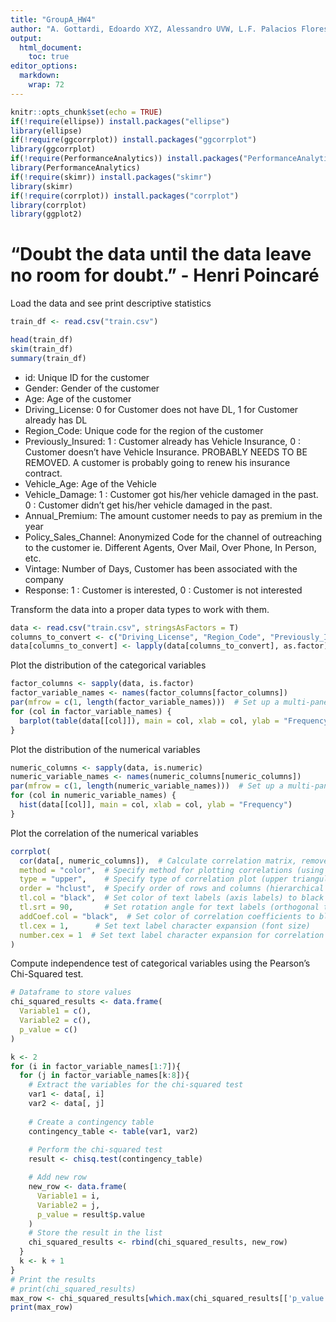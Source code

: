 ```yaml
---
title: "GroupA_HW4"
author: "A. Gottardi, Edoardo XYZ, Alessandro UVW, L.F. Palacios Flores"
output: 
  html_document:
    toc: true
editor_options: 
  markdown: 
    wrap: 72
---
```


```r
knitr::opts_chunk$set(echo = TRUE)
if(!require(ellipse)) install.packages("ellipse")
library(ellipse)
if(!require(ggcorrplot)) install.packages("ggcorrplot")
library(ggcorrplot)
if(!require(PerformanceAnalytics)) install.packages("PerformanceAnalytics")
library(PerformanceAnalytics)
if(!require(skimr)) install.packages("skimr")
library(skimr)
if(!require(corrplot)) install.packages("corrplot")
library(corrplot)
library(ggplot2)
```

# "Doubt the data until the data leave no room for doubt." - Henri Poincaré


Load the data and see print descriptive statistics

```r
train_df <- read.csv("train.csv")

head(train_df)
skim(train_df)
summary(train_df)
```

* id:	Unique ID for the customer
* Gender:	Gender of the customer
* Age:	Age of the customer
* Driving_License:	0 for Customer does not have DL, 1 for Customer already has DL
* Region_Code:	Unique code for the region of the customer
* Previously_Insured:	1 : Customer already has Vehicle Insurance, 0 : Customer doesn't have Vehicle Insurance. PROBABLY NEEDS TO BE REMOVED. A customer is probably going to renew his insurance contract.
* Vehicle_Age:	Age of the Vehicle
* Vehicle_Damage:	1 : Customer got his/her vehicle damaged in the past. 0 : Customer didn't get his/her vehicle damaged in the past.
* Annual_Premium:	The amount customer needs to pay as premium in the year
* Policy_Sales_Channel:	Anonymized Code for the channel of outreaching to the customer ie. Different Agents, Over Mail, Over Phone, In Person, etc.
* Vintage:	Number of Days, Customer has been associated with the company
* Response:	1 : Customer is interested, 0 : Customer is not interested

Transform the data into a proper data types to work with them. 

```r
data <- read.csv("train.csv", stringsAsFactors = T)
columns_to_convert <- c("Driving_License", "Region_Code", "Previously_Insured", "Policy_Sales_Channel", "Response")
data[columns_to_convert] <- lapply(data[columns_to_convert], as.factor)
```

Plot the distribution of the categorical variables

```r
factor_columns <- sapply(data, is.factor)
factor_variable_names <- names(factor_columns[factor_columns])
par(mfrow = c(1, length(factor_variable_names)))  # Set up a multi-panel plot
for (col in factor_variable_names) {
  barplot(table(data[[col]]), main = col, xlab = col, ylab = "Frequency")
}
```

Plot the distribution of the numerical variables

```r
numeric_columns <- sapply(data, is.numeric)
numeric_variable_names <- names(numeric_columns[numeric_columns])
par(mfrow = c(1, length(numeric_variable_names)))  # Set up a multi-panel plot
for (col in numeric_variable_names) {
  hist(data[[col]], main = col, xlab = col, ylab = "Frequency")
}
```

Plot the correlation of the numerical variables

```r
corrplot(
  cor(data[, numeric_columns]),  # Calculate correlation matrix, remove missing values
  method = "color",  # Specify method for plotting correlations (using colors)
  type = "upper",    # Specify type of correlation plot (upper triangular)
  order = "hclust",  # Specify order of rows and columns (hierarchical clustering)
  tl.col = "black",  # Set color of text labels (axis labels) to black
  tl.srt = 90,       # Set rotation angle for text labels (orthogonal to the axis)
  addCoef.col = "black",  # Set color of correlation coefficients to black
  tl.cex = 1,      # Set text label character expansion (font size)
  number.cex = 1  # Set text label character expansion for correlation values
)
```

Compute independence test of categorical variables using the Pearson's Chi-Squared test.

```r
# Dataframe to store values
chi_squared_results <- data.frame(
  Variable1 = c(),
  Variable2 = c(),
  p_value = c()
)

k <- 2
for (i in factor_variable_names[1:7]){
  for (j in factor_variable_names[k:8]){
    # Extract the variables for the chi-squared test
    var1 <- data[, i]
    var2 <- data[, j]
    
    # Create a contingency table
    contingency_table <- table(var1, var2)
    
    # Perform the chi-squared test
    result <- chisq.test(contingency_table)

    # Add new row
    new_row <- data.frame(
      Variable1 = i,
      Variable2 = j,
      p_value = result$p.value
    )    
    # Store the result in the list
    chi_squared_results <- rbind(chi_squared_results, new_row)
  }
  k <- k + 1
}
# Print the results
# print(chi_squared_results)
max_row <- chi_squared_results[which.max(chi_squared_results[['p_value']]), ]
print(max_row)
```